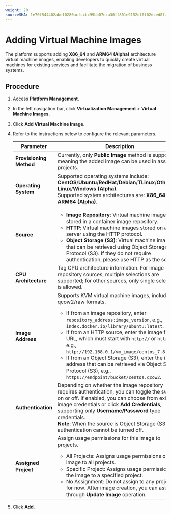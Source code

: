 ```yaml
---
weight: 20
sourceSHA: 1e70f544402abef0280acfccbc99bb07eca30ff801e9152df0f02dced87aec95
---
```


# Adding Virtual Machine Images

The platform supports adding **X86\_64** and **ARM64 (Alpha)** architecture virtual machine images, enabling developers to quickly create virtual machines for existing services and facilitate the migration of business systems.

## Procedure

1. Access **Platform Management**.

2. In the left navigation bar, click **Virtualization Management** > **Virtual Machine Images**.

3. Click **Add Virtual Machine Image**.

4. Refer to the instructions below to configure the relevant parameters.

   | Parameter     | Description                                                                                                                                                                                                                                                                                                                        |
   | -------------- | ---------------------------------------------------------------------------------------------------------------------------------------------------------------------------------------------------------------------------------------------------------------------------------------------------------------------------------- |
   | **Provisioning Method**   | Currently, only **Public Image** method is supported, meaning the added image can be used in assigned projects.                                                                                                                                                                                                                                 |
   | **Operating System**   | Supported operating systems include: **CentOS**/**Ubuntu**/**RedHat**/**Debian**/**TLinux**/**Other Linux**/**Windows (Alpha)**.<br />Supported system architectures are: **X86\_64** and **ARM64 (Alpha)**.                                                                                                                                                                                    |
   | **Source**     | <ul><li>**Image Repository**: Virtual machine images stored in a container image repository.</li><li>**HTTP**: Virtual machine images stored on a file server using the HTTP protocol.</li><li>**Object Storage (S3)**: Virtual machine images that can be retrieved using Object Storage Protocol (S3). If they do not require authentication, please use HTTP as the source.</li></ul>                                                                                                      |
   | **CPU Architecture** | Tag CPU architecture information. For image repository sources, multiple selections are supported; for other sources, only single selection is allowed.                                                                                                                                                                                                                    |
   | **Image Address** | Supports KVM virtual machine images, including qcow2/raw formats. <ul><li>If from an image repository, enter `repository_address:image_version`, e.g., `index.docker.io/library/ubuntu:latest`.</li><li>If from an HTTP source, enter the image file URL, which must start with `http://` or `https://`, e.g., `http://192.168.0.1/vm_image/centos_7.8.qcow2`.</li><li>If from an Object Storage (S3), enter the image address that can be retrieved via Object Storage Protocol (S3), e.g., `https://endpoint/bucket/centos.qcow2`.</li></ul> |
   | **Authentication**     | Depending on whether the image repository requires authentication, you can toggle the switch on or off. If enabled, you can choose from existing image credentials or click **Add Credentials**, supporting only **Username/Password** type credentials.<br />**Note**: When the source is Object Storage (S3), authentication cannot be turned off.                                                                                                                                                     |
   | **Assigned Project**   | Assign usage permissions for this image to projects. <ul><li>All Projects: Assigns usage permissions of the image to all projects.</li><li>Specific Project: Assigns usage permissions of the image to a specified project.</li><li>No Assignment: Do not assign to any projects for now. After image creation, you can assign it through **Update Image** operation.</li></ul>                                                           |

5. Click **Add**.
